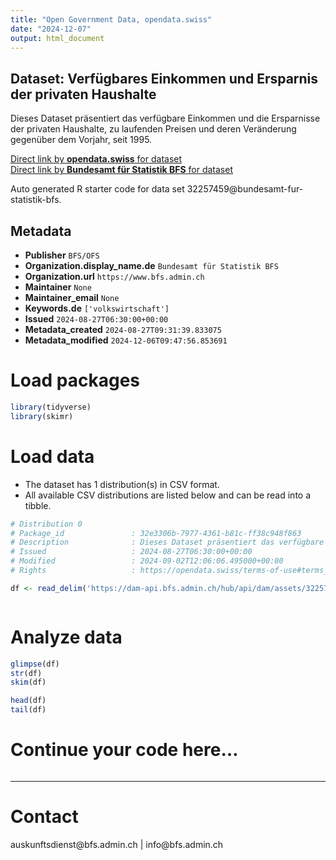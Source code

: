 ```yaml
---
title: "Open Government Data, opendata.swiss"
date: "2024-12-07"
output: html_document
---
```


## Dataset: Verfügbares Einkommen und Ersparnis der privaten Haushalte

Dieses Dataset präsentiert das verfügbare Einkommen und die Ersparnisse der privaten Haushalte, zu laufenden Preisen und deren Veränderung gegenüber dem Vorjahr, seit 1995.

[Direct link by **opendata.swiss** for dataset](https://opendata.swiss/de/dataset/verfugbares-einkommen-und-ersparnis-der-privaten-haushalte)<br>
[Direct link by **Bundesamt für Statistik BFS** for dataset](https://www.bfs.admin.ch/asset/de/ts-x-04.02.01.07)

Auto generated R starter code for data set 32257459@bundesamt-fur-statistik-bfs.

## Metadata

- **Publisher** `BFS/OFS`
- **Organization.display_name.de** `Bundesamt für Statistik BFS`
- **Organization.url** `https://www.bfs.admin.ch`
- **Maintainer** `None`
- **Maintainer_email** `None`
- **Keywords.de** `['volkswirtschaft']`
- **Issued** `2024-08-27T06:30:00+00:00`
- **Metadata_created** `2024-08-27T09:31:39.833075`
- **Metadata_modified** `2024-12-06T09:47:56.853691`


# Load packages

```r

library(tidyverse)
library(skimr)

```

# Load data

-   The dataset has 1 distribution(s) in CSV format.
-   All available CSV distributions are listed below and can be read into a tibble.

```r

# Distribution 0
# Package_id               : 32e3306b-7977-4361-b81c-ff38c948f863
# Description              : Dieses Dataset präsentiert das verfügbare Einkommen und die Ersparnisse der privaten Haushalte, zu laufenden Preisen und deren Veränderung gegenüber dem Vorjahr, seit 1995.
# Issued                   : 2024-08-27T06:30:00+00:00
# Modified                 : 2024-09-02T12:06:06.495000+00:00
# Rights                   : https://opendata.swiss/terms-of-use#terms_by_ask

df <- read_delim('https://dam-api.bfs.admin.ch/hub/api/dam/assets/32257466/master')



```

# Analyze data

```r

glimpse(df)
str(df)
skim(df)

head(df)
tail(df)

```

# Continue your code here...

```r

```

------------------------------------------------------------------------

# Contact

auskunftsdienst@bfs.admin.ch | info@bfs.admin.ch
